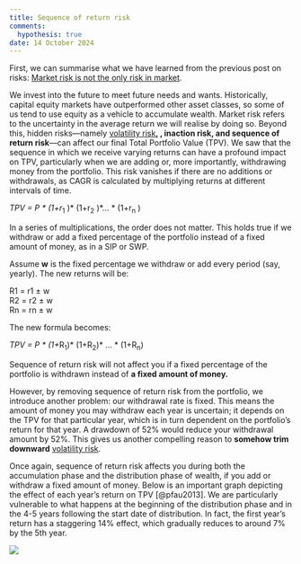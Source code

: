 ```yaml
---
title: Sequence of return risk
comments: 
  hypothesis: true
date: 14 October 2024
---
```


First, we can summarise what we have learned from the previous post on risks: [Market risk is not the only risk in market](https://www.knotes.co.in/catallactics/personal/niftyreturns).

We invest into the future to meet future needs and wants. Historically, capital equity markets have outperformed other asset classes, so some of us tend to use equity as a vehicle to accumulate wealth. Market risk refers to the uncertainty in the average return we will realise by doing so. Beyond this, hidden risks—namely [volatility risk](https://www.knotes.co.in/catallactics/personal/volatility)**, , inaction risk, and sequence of return risk**—can affect our final Total Portfolio Value (TPV). We saw that the sequence in which we receive varying returns can have a profound impact on TPV, particularly when we are adding or, more importantly, withdrawing money from the portfolio. This risk vanishes if there are no additions or withdrawals, as CAGR is calculated by multiplying returns at different intervals of time.

*TPV = P \* (1+r*~1~ )\* (1+r~2~ )\*... \* (1+r~n~ )

In a series of multiplications, the order does not matter. This holds true if we withdraw or add a fixed percentage of the portfolio instead of a fixed amount of money, as in a SIP or SWP.

Assume **w** is the fixed percentage we withdraw or add every period (say, yearly). The new returns will be:

R1 = r1 ± w\
R2 = r2 ± w\
Rn = rn ± w

The new formula becomes:

*TPV = P \* (1+*R~1~)\* (1+R~2~)\* ... \* (1+R~n~)

::: callout-important
Sequence of return risk will not affect you if a fixed percentage of the portfolio is withdrawn instead of **a fixed amount of money.**
:::

However, by removing sequence of return risk from the portfolio, we introduce another problem: our withdrawal rate is fixed. This means the amount of money you may withdraw each year is uncertain; it depends on the TPV for that particular year, which is in turn dependent on the portfolio's return for that year. A drawdown of 52% would reduce your withdrawal amount by 52%. This gives us another compelling reason to **somehow trim downward** [volatility risk](https://www.knotes.co.in/catallactics/personal/volatility).

Once again, sequence of return risk affects you during both the accumulation phase and the distribution phase of wealth, if you add or withdraw a fixed amount of money. Below is an important graph depicting the effect of each year's return on TPV [@pfau2013]. We are particularly vulnerable to what happens at the beginning of the distribution phase and in the 4-5 years following the start date of distribution. In fact, the first year's return has a staggering 14% effect, which gradually reduces to around 7% by the 5th year.

![](images/sequence.png)

